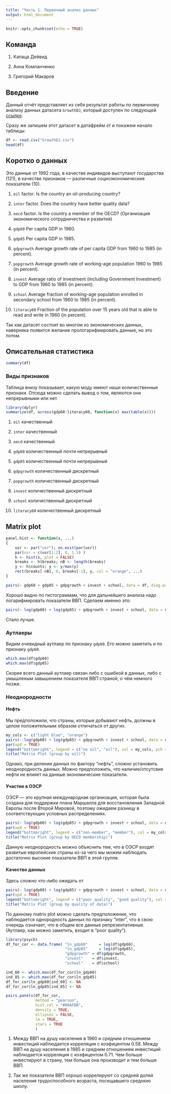 ```yaml
---
title: "Часть 1. Первичный анализ данных"
output: html_document
---
```


```r
knitr::opts_chunk$set(echo = TRUE)
```

## Команда

1. Капаца Дейвид

2. Анна Компанченко

3. Григорий Макаров

## Введение

Данный отчёт представляет из себя результат работы по первичному анализу данных датасета `GrowthDJ`, который доступен по следующей  [ссылке](https://vincentarelbundock.github.io/Rdatasets/articles/data.html).

Сразу же запишем этот датасет в датафрейм `df` и покажем начало таблицы:
```r
df <- read.csv("GrowthDJ.csv")
head(df)
```

## Кoрoтко о данных

Это данные от 1992 года, в качестве индивидов выступают государства (121), в качестве признаков — различные социоэкономические показатели (10). 

1. `oil`
factor. Is the country an oil-producing country?

2. `inter`
factor. Does the country have better quality data?

3. `oecd`
factor. Is the country a member of the OECD? (Организация экономического сотрудничества и развития)

4. `gdp60`
Per capita GDP in 1960.

5. `gdp85`
Per capita GDP in 1985.

6. `gdpgrowth`
Average growth rate of per capita GDP from 1960 to 1985 (in percent).

7. `popgrowth`
Average growth rate of working-age population 1960 to 1985 (in percent).

8. `invest`
Average ratio of investment (including Government Investment) to GDP from 1960 to 1985 (in percent).

9. `school`
Average fraction of working-age population enrolled in secondary school from 1960 to 1985 (in percent).

10. `literacy60`
Fraction of the population over 15 years old that is able to read and write in 1960 (in percent).

Так как датасет состоит во многом из экономических данных, наверняка появится желание прологарифмировать данные, но это потом.

## Описательная статистика

```r
summary(df)
```

### Виды признаков

Таблица внизу показывает, какую моду имеют наши количественные признаки. Отсюда можно сделать вывод о том, являются они непрерывными или нет.

```r
library(dplyr)
summarize(df, across(gdp60:literacy60, function(x) max(table(x))))
```

1. `oil` качественный

2. `inter` качественный

3. `oecd` качественный

4. `gdp60` количественный почти непрерывный

5. `gdp85` количественный почти непрерывный

6. `gdpgrowth` количественный дискретный

7. `popgrowth` количественный дискретный

8. `invest` количественный дискретный

9. `school` количественный дискретный

10. `literacy60` количественный дискретный


## Matrix plot

```r
panel.hist <- function(x, ...)
{
    usr <- par("usr"); on.exit(par(usr))
    par(usr = c(usr[1:2], 0, 1.5) )
    h <- hist(x, plot = FALSE)
    breaks <- h$breaks; nB <- length(breaks)
    y <- h$counts; y <- y/max(y)
    rect(breaks[-nB], 0, breaks[-1], y, col = "orange", ...)
}

pairs(~ gdp60 + gdp85 + gdpgrowth + invest + school, data = df, diag.panel = panel.hist, pch = 19,  cex = 0.5)
```

Хорошо видно по гистограммам, что для дальнейшего анализа надо логарифмировать показатели ВВП. Сделаем именно это:

```r
pairs(~ log(gdp60) + log(gdp85) + gdpgrowth + invest + school, data = df, diag.panel = panel.hist, pch = 19,  cex = 0.5)
```

Стало лучше.


### Аутлаеры

Видим очевидный аутлаер по признаку `gdp60`. Его можно заметить и по признаку `gdp60`.

```r
which.max(df$gdp60)
which.max(df$gdp85)
```

Скорее всего данный аутлаер связан либо с ошибкой в данных, либо с умышленым завышением показателя ВВП страной, о чём немного позже.

### Неоднородности

#### Нефть

Мы предположили, что страны, которые добывают нефть, должны в целом положительным образом отличаться от других.

```r
my_cols <- c("light blue", "orange")
pairs(~ log(gdp60) + log(gdp85) + gdpgrowth + invest + school, data = df, col = my_cols[df$oil], pch = 19,  cex = 0.5, oma=c(3,3,6,8))
par(xpd = TRUE)
legend("bottomright", legend = c("no oil", "oil"), col = my_cols, pch = 19,  cex = 0.5)
title("Matrix Plot (group by oil)")
```
Однако, при делении данных по фактору "нефть", сложно установить неоднородность данных. Можно предположить, что наличие/отсутсвие нефти не влияет на данные экономические показатели. 

#### Участие в ОЭСР

ОЭСР — это крупная международная организация, которая была создана для поддержки плана Маршалла для восстановления Западной Европы после Второй Мировой, поэтому ожидаем разницу в соответствующих условных распределениях.

```r
pairs(~ log(gdp60) + log(gdp85) + gdpgrowth + invest + school, data = df, col = my_cols[df$oecd], pch = 19,  cex = 0.5, oma=c(3,3,6,10.5))
par(xpd = TRUE)
legend("bottomright", legend = c("non-member", "member"), col = my_cols, pch = 19,  cex = 0.5)
title("Matrix Plot (group by OECD membership)")
```

Данную неоднородность можно объяснить тем, что в ОЭСР входят развитые европейские страны из-за чего мы можем наблюдать достаточно высокие показатели ВВП в этой группе.

#### Качество данных

Здесь сложно что-либо ожидать от 

```r
pairs(~ log(gdp60) + log(gdp85) + gdpgrowth + invest + school, data = df, col = my_cols[df$inter], pch = 19,  cex = 0.5, oma=c(3,3,6,10))
par(xpd = TRUE)
legend("bottomright", legend = c("poor quality", "good quality"), col = my_cols, pch = 19,  cex = 0.5)
title("Matrix Plot (group by quality of data)")
```

По данному matrix plot можно сделать предположение, что наблюдается однородность данных по признаку "inter", что в свою очередь означает, что в общем все данные репрезентативные. (Аутлаер, как можно заметить, входит в "poor quality").

```r
library(psych)
df_for_cor <- data.frame( "ln_gdp60"     = log(df$gdp60), 
                          "ln_gdp85"     = log(df$gdp85), 
                          "gdpgrowth" = df$gdpgrowth,
                          "invest"    = df$invest,
                          "school"    = df$school)

ind_60 <- which.max(df_for_cor$ln_gdp60)
ind_85 <- which.max(df_for_cor$ln_gdp85)
df_for_cor$ln_gdp60[ind_60] <- NA
df_for_cor$ln_gdp85[ind_85] <- NA

pairs.panels(df_for_cor, 
             method = "pearson", 
             hist.col = "#00AFBB",
             density = TRUE,
             ellipses = FALSE,
             lm = TRUE,
             stars = TRUE
             )
```

1. Между ВВП на душу населения в 1960 и средним отношением инвестиций наблюдается корреляция с коэфицентом 0.58.
Между ВВП на душу населения в 1985 и средним отношением инвестиций наблюдается корреляция с коэфицентом 0.71.
Чем больше инвестируют в страну, тем больше она производит и тем больше ВВП.

2. Так же показатели ВВП хорошо коррелируют со средней долей населения трудоспособного возраста, посещавшего среднюю школу.
